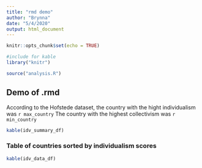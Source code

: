 ```yaml
---
title: "rmd demo"
author: "Brynna"
date: "5/4/2020"
output: html_document
---
```


```r
knitr::opts_chunk$set(echo = TRUE)
```
```r
#include for kable
library("knitr")

source("analysis.R")
```

## Demo of .rmd

According to the Hofstede dataset, the country with the hight individualism was `r max_country` The country with the highest collectivism was `r min_country`



```r
kable(idv_summary_df)
```

### Table of countries sorted by individualism scores

```r
kable(idv_data_df)
```

